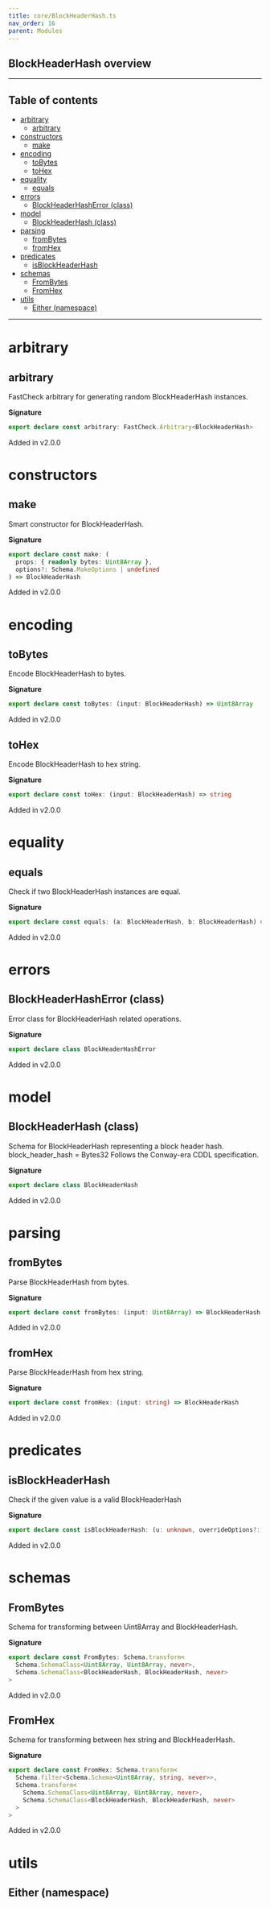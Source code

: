 ```yaml
---
title: core/BlockHeaderHash.ts
nav_order: 16
parent: Modules
---
```


## BlockHeaderHash overview

---

<h2 className="text-delta">Table of contents</h2>

- [arbitrary](#arbitrary)
  - [arbitrary](#arbitrary-1)
- [constructors](#constructors)
  - [make](#make)
- [encoding](#encoding)
  - [toBytes](#tobytes)
  - [toHex](#tohex)
- [equality](#equality)
  - [equals](#equals)
- [errors](#errors)
  - [BlockHeaderHashError (class)](#blockheaderhasherror-class)
- [model](#model)
  - [BlockHeaderHash (class)](#blockheaderhash-class)
- [parsing](#parsing)
  - [fromBytes](#frombytes)
  - [fromHex](#fromhex)
- [predicates](#predicates)
  - [isBlockHeaderHash](#isblockheaderhash)
- [schemas](#schemas)
  - [FromBytes](#frombytes-1)
  - [FromHex](#fromhex-1)
- [utils](#utils)
  - [Either (namespace)](#either-namespace)

---

# arbitrary

## arbitrary

FastCheck arbitrary for generating random BlockHeaderHash instances.

**Signature**

```ts
export declare const arbitrary: FastCheck.Arbitrary<BlockHeaderHash>
```

Added in v2.0.0

# constructors

## make

Smart constructor for BlockHeaderHash.

**Signature**

```ts
export declare const make: (
  props: { readonly bytes: Uint8Array },
  options?: Schema.MakeOptions | undefined
) => BlockHeaderHash
```

Added in v2.0.0

# encoding

## toBytes

Encode BlockHeaderHash to bytes.

**Signature**

```ts
export declare const toBytes: (input: BlockHeaderHash) => Uint8Array
```

Added in v2.0.0

## toHex

Encode BlockHeaderHash to hex string.

**Signature**

```ts
export declare const toHex: (input: BlockHeaderHash) => string
```

Added in v2.0.0

# equality

## equals

Check if two BlockHeaderHash instances are equal.

**Signature**

```ts
export declare const equals: (a: BlockHeaderHash, b: BlockHeaderHash) => boolean
```

Added in v2.0.0

# errors

## BlockHeaderHashError (class)

Error class for BlockHeaderHash related operations.

**Signature**

```ts
export declare class BlockHeaderHashError
```

Added in v2.0.0

# model

## BlockHeaderHash (class)

Schema for BlockHeaderHash representing a block header hash.
block_header_hash = Bytes32
Follows the Conway-era CDDL specification.

**Signature**

```ts
export declare class BlockHeaderHash
```

Added in v2.0.0

# parsing

## fromBytes

Parse BlockHeaderHash from bytes.

**Signature**

```ts
export declare const fromBytes: (input: Uint8Array) => BlockHeaderHash
```

Added in v2.0.0

## fromHex

Parse BlockHeaderHash from hex string.

**Signature**

```ts
export declare const fromHex: (input: string) => BlockHeaderHash
```

Added in v2.0.0

# predicates

## isBlockHeaderHash

Check if the given value is a valid BlockHeaderHash

**Signature**

```ts
export declare const isBlockHeaderHash: (u: unknown, overrideOptions?: ParseOptions | number) => u is BlockHeaderHash
```

Added in v2.0.0

# schemas

## FromBytes

Schema for transforming between Uint8Array and BlockHeaderHash.

**Signature**

```ts
export declare const FromBytes: Schema.transform<
  Schema.SchemaClass<Uint8Array, Uint8Array, never>,
  Schema.SchemaClass<BlockHeaderHash, BlockHeaderHash, never>
>
```

Added in v2.0.0

## FromHex

Schema for transforming between hex string and BlockHeaderHash.

**Signature**

```ts
export declare const FromHex: Schema.transform<
  Schema.filter<Schema.Schema<Uint8Array, string, never>>,
  Schema.transform<
    Schema.SchemaClass<Uint8Array, Uint8Array, never>,
    Schema.SchemaClass<BlockHeaderHash, BlockHeaderHash, never>
  >
>
```

Added in v2.0.0

# utils

## Either (namespace)
